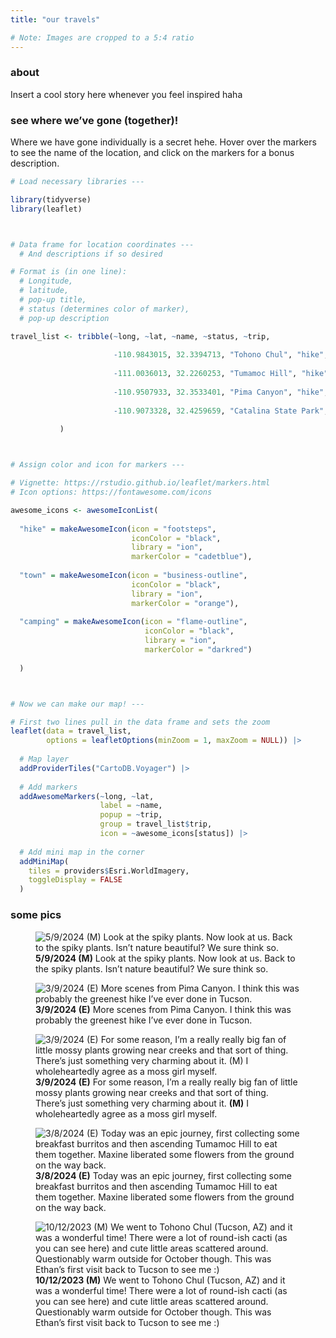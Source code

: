 ```yaml
---
title: "our travels"

# Note: Images are cropped to a 5:4 ratio
---
```


### about
Insert a cool story here whenever you feel inspired haha

### see where we've gone (together)!
Where we have gone individually is a secret hehe. Hover over the markers to see the name of the location, and click on the markers for a bonus description.

```r

# Load necessary libraries ---

library(tidyverse)
library(leaflet)



# Data frame for location coordinates ---
  # And descriptions if so desired

# Format is (in one line):
  # Longitude, 
  # latitude, 
  # pop-up title, 
  # status (determines color of marker), 
  # pop-up description 

travel_list <- tribble(~long, ~lat, ~name, ~status, ~trip,
                       
                       -110.9843015, 32.3394713, "Tohono Chul", "hike", "Ethan encounters banana car and tells Maxine he loves her for the first time. She reciprocates the love ",
           
                       -111.0036013, 32.2260253, "Tumamoc Hill", "hike", "Undertook a steep climb to eat Barista del Barrio burritos at the peak. We consider this more of a walk than a hike as it was paved, but oh well.",
                       
                       -110.9507933, 32.3533401, "Pima Canyon", "hike", "Greenest hike in the city of Tucson. Ethan gets a taste of Maxine's bug-catching craziness.",
                       
                       -110.9073328, 32.4259659, "Catalina State Park", "hike", "Ethan fangirls over the tadpole sightings. Maxine fangirls Ethan fangirling."
           
           )



# Assign color and icon for markers ---

# Vignette: https://rstudio.github.io/leaflet/markers.html
# Icon options: https://fontawesome.com/icons

awesome_icons <- awesomeIconList(
  
  "hike" = makeAwesomeIcon(icon = "footsteps",
                           iconColor = "black",
                           library = "ion",
                           markerColor = "cadetblue"),
  
  "town" = makeAwesomeIcon(icon = "business-outline",
                           iconColor = "black",
                           library = "ion",
                           markerColor = "orange"),
  
  "camping" = makeAwesomeIcon(icon = "flame-outline",
                              iconColor = "black",
                              library = "ion",
                              markerColor = "darkred")
  
  )



# Now we can make our map! ---

# First two lines pull in the data frame and sets the zoom
leaflet(data = travel_list, 
        options = leafletOptions(minZoom = 1, maxZoom = NULL)) |>
  
  # Map layer
  addProviderTiles("CartoDB.Voyager") |>
  
  # Add markers
  addAwesomeMarkers(~long, ~lat,
                    label = ~name,
                    popup = ~trip,
                    group = travel_list$trip,
                    icon = ~awesome_icons[status]) |>
  
  # Add mini map in the corner
  addMiniMap(
    tiles = providers$Esri.WorldImagery,
    toggleDisplay = FALSE
  )

```

### some pics

::: {layout-ncol="3" layout-nrow="3"}
![**5/9/2024 (M)** Look at the spiky plants. Now look at us. Back to the spiky plants. Isn't nature beautiful? We sure think so.](images/travel_section/IMG_5.JPG)

![**3/9/2024 (E)** More scenes from Pima Canyon. I think this was probably the greenest hike I've ever done in Tucson.](images/travel_section/IMG_4.jpg)

![**3/9/2024 (E)** For some reason, I'm a really really big fan of little mossy plants growing near creeks and that sort of thing. There's just something very charming about it. **(M)** I wholeheartedly agree as a moss girl myself.](images/travel_section/IMG_3.jpg)

![**3/8/2024 (E)** Today was an epic journey, first collecting some breakfast burritos and then ascending Tumamoc Hill to eat them together. Maxine liberated some flowers from the ground on the way back.](images/travel_section/IMG_2.jpg)

![**10/12/2023 (M)** We went to Tohono Chul (Tucson, AZ) and it was a wonderful time! There were a lot of round-ish cacti (as you can see here) and cute little areas scattered around. Questionably warm outside for October though. This was Ethan's first visit back to Tucson to see me :)](images/travel_section/IMG_1.jpg)
:::
